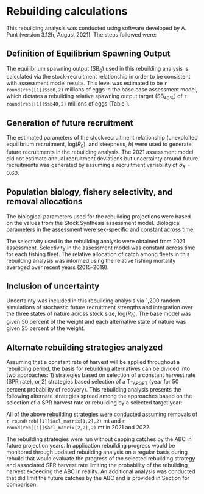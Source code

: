 # Rebuilding calculations

This rebuilding analysis was conducted using software developed by A. Punt (version 3.12h, August 2021). The steps followed were: 

\begin{itemize}
	\item Define how equilibrium spawning output ($\text{SB}_0$) will be calculated. 
	\item Define how future recruitment will be generated. 
	\item Define the fishery selectivity and allocation to be applied during rebuilding. 
	\item Decide how to include uncertainty in input parameters from the stock assessment in the rebuilding analysis. 
	\item Calculate rebuilding reference points from the most current assessment results 
	\begin{itemize}
		\item Calculate the projected year in which the stock would rebuild with a 50 percent probability if all future fishing mortality was eliminated ($\text{T}_\text{F}$=0).
		\item  Calculate the projected year for a 50 percent probability of rebuilding from the year in which the stock was first declared overfished ($\text{T}_\text{MIN}$). 
		\item Calculate the mean generation time. 
		\item Calculate the maximum allowable rebuilding time ($\text{T}_\text{MAX}$). 
	\end{itemize}
	\item Identification and analysis of alternative harvest strategies for rebuilding. 
\end{itemize}

## Definition of Equilibrium Spawning Output

The equilibrium spawning output ($\text{SB}_0$) used in this rebuilding analysis is calculated via the stock-recruitment relationship in order to be consistent with assessment model results. This level was estimated to be `r round(reb[[1]]$sb0,2)` millions of eggs in the base case assessment model, which dictates a rebuilding relative spawning output target ($\text{SB}_{40\%}$) of `r round(reb[[1]]$sb40,2)` millions of eggs (Table \ref{tab:ref-points}). 

## Generation of future recruitment

The estimated parameters of the stock recruitment relationship (unexploited equilibrium recruitment, log($R_0$), and steepness, $h$) were used to generate future recruitments in the rebuilding analysis.  The 2021 assessment model did not estimate annual recruitment deviations but uncertainty around future recruitments was generated by assuming a recruitment variability of $\sigma_R = 0.60$.

## Population biology, fishery selectivity, and removal allocations

The biological parameters used for the rebuilding projections were based on the values from the Stock Synthesis assessment model. Biological parameters in the assessment were sex-specific and constant across time.  

The selectivity used in the rebuilding analysis were obtained from 2021 assessment. Selectivity in the assessment model was constant across time for each fishing fleet. The relative allocation of catch among fleets in this rebuilding analysis was informed using the relative fishing mortality averaged over recent years (2015-2019).

## Inclusion of uncertainty

Uncertainty was included in this rebuilding analysis via 1,200 random simulations of stochastic future recruitment strengths and integration over the three states of nature across stock size, log($R_0$). The base model was given 50 percent of the weight and each alternative state of nature was given 25 percent of the weight. 


## Alternate rebuilding strategies analyzed

Assuming that a constant rate of harvest will be applied throughout a rebuilding period, the basis for rebuilding alternatives can be divided into two approaches: 1) strategies based on selection of a constant harvest rate (SPR rate), or 2) strategies based selection of a $\text{T}_\text{TARGET}$ (year for 50 percent probability of recovery). This rebuilding analysis presents the following alternate strategies spread among the approaches based on the selection of a SPR harvest rate or rebuilding by a selected target year:  

\begin{itemize}
	\item Apply a range of SPR values: 0.55, 0.60, 0.65, 0.70, and 0.75 
	\item Eliminate all harvest, F = 0, beginning in the next management cycle, 2023, the same as setting a constant SPR harvest rate of 1.0.
	\item Apply the Annual Catch Limits (ACL) based on the 40:10 harvest control rule.
	\item Apply the Acceptable Biological Catch (ABC) with time-varying $\sigma$.
	\item Apply SPR harvest rates that are estimated to lead to a 50 percent probability of recovery by alternative target years: $\text{T}_\text{MID}$, $\text{T}_\text{MAX}$, and other years between $\text{T}_\text{MIN}$ and $\text{T}_\text{MAX}$
\end{itemize}

All of the above rebuilding strategies were conducted assuming removals of `r round(reb[[1]]$acl_matrix[1,2],2)` mt and `r round(reb[[1]]$acl_matrix[2,2],2)` mt in 2021 and 2022. 

The rebuilding strategies were run without capping catches by the ABC in future projection years. In application rebuilding progress would be monitored through updated rebuilding analysis on a regular basis during rebuild that would evaluate the progress of the selected rebuilding strategy and associated SPR harvest rate limiting the probability of the rebuilding harvest exceeding the ABC in reality.  An additional analysis was conducted that did limit the future catches by the ABC and is provided in Section \ref{abc-max-strategies} for comparison.